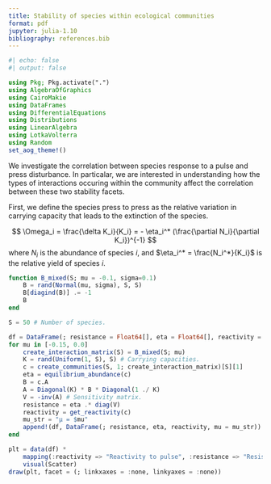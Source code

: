```yaml
---
title: Stability of species within ecological communities
format: pdf
jupyter: julia-1.10
bibliography: references.bib
---
```


```julia
#| echo: false
#| output: false

using Pkg; Pkg.activate(".")
using AlgebraOfGraphics
using CairoMakie
using DataFrames
using DifferentialEquations
using Distributions
using LinearAlgebra
using LotkaVolterra
using Random
set_aog_theme!()

```

We investigate the correlation between species response to a pulse 
and press disturbance.
In particalar, we are interested in understanding how 
the types of interactions occuring within
the community affect the correlation between these two stability facets.

First, we define the species press to press as 
the relative variation in carrying capacity that 
leads to the extinction of the species.

$$ \Omega_i = \frac{\delta K_i}{K_i} = - \eta_i^* (\frac{\partial N_i}{\partial K_i})^{-1} $$
where $N_i$ is the abundance of species $i$,
and $\eta_i^* = \frac{N_i^*}{K_i}$ is the relative yield of species $i$.

```julia

function B_mixed(S; mu = -0.1, sigma=0.1) 
    B = rand(Normal(mu, sigma), S, S)
    B[diagind(B)] .= -1
    B
end

S = 50 # Number of species.

df = DataFrame(; resistance = Float64[], eta = Float64[], reactivity = Float64[], mu = String[])
for mu in [-0.15, 0.0]
    create_interaction_matrix(S) = B_mixed(S; mu)
    K = rand(Uniform(1, S), S) # Carrying capacities.
    c = create_communities(S, 1; create_interaction_matrix)[S][1]
    eta = equilibrium_abundance(c)
    B = c.A
    A = Diagonal(K) * B * Diagonal(1 ./ K)
    V = -inv(A) # Sensitivity matrix.
    resistance = eta .* diag(V)
    reactivity = get_reactivity(c)
    mu_str = "μ = $mu"
    append!(df, DataFrame(; resistance, eta, reactivity, mu = mu_str))
end

plt = data(df) * 
    mapping(:reactivity => "Reactivity to pulse", :resistance => "Resistance to press", layout = :mu) *
    visual(Scatter)
draw(plt, facet = (; linkxaxes = :none, linkyaxes = :none))

```
